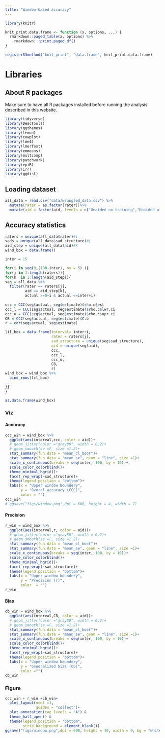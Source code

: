 ```yaml
---
title: "Window-based accuracy"
---
```


```r
library(knitr)

knit_print.data.frame <- function (x, options, ...) {
  rmarkdown::paged_table(x, options) %>% 
    rmarkdown:::print.paged_df()
}

registerS3method("knit_print", "data.frame", knit_print.data.frame)
```

# Libraries

::: {.callout-warning}

# About R packages

Make sure to have all R packages installed before running the analysis described in this website.

:::

```r
library(tidyverse)
library(DescTools)
library(ggthemes)
library(lemon)
library(cowplot)
library(lme4)
library(lmerTest)
library(emmeans)
library(multcomp)
library(patchwork)
library(epiR)
library(irr)
library(ggdist)
```

## Loading dataset 

```r
all_data = read.csv("data/wrangled_data.csv") %>% 
  mutate(rater = as.factor(rater))%>% 
  mutate(aid = factor(aid, levels = c("Unaided no-training","Unaided after-training","SAD-aided")))
```


## Accuracy statistics


```r
raters = unique(all_data$rater)#i
sads = unique(all_data$sad_structure)#j
aid_step = unique(all_data$aid)#k
wind_box = data.frame()

inter = 15

for(i in seq(0,(100-inter), by = 5) ){
for(j in 1:length(raters)){
for(k  in 1:length(aid_step)){
seg = all_data %>%
  filter(rater == raters[j],
         aid == aid_step[k],
         actual >=0+i & actual <=inter+i) 
  
ccc = CCC(seg$actual, seg$estimate)$rho.c$est
ccc_l = CCC(seg$actual, seg$estimate)$rho.c$lwr.ci
ccc_u = CCC(seg$actual, seg$estimate)$rho.c$upr.ci
CB = CCC(seg$actual, seg$estimate)$C.b
r = cor(seg$actual, seg$estimate)

lil_box = data.frame(interval= inter+i,
                     rater = raters[j],
                     sad_structure = unique(seg$sad_structure),
                     aid = unique(seg$aid),
                     ccc,
                     ccc_l,
                     ccc_u,
                     CB,
                     r)
wind_box = wind_box %>% 
  bind_rows(lil_box)

}}
}

as.data.frame(wind_box)
```

### Viz

#### Accuracy

```r
ccc_win = wind_box %>% 
  ggplot(aes(interval,ccc, color = aid))+
  # geom_jitter(color ="gray80", width = 0.2)+
  # geom_smooth(se =F, size =1.2)+
  stat_summary(fun.data = "mean_cl_boot")+
  stat_summary(fun.data = "mean_se", geom = "line", size =1)+
  scale_x_continuous(breaks = seq(inter, 100, by = 10))+
  scale_color_colorblind()+
  theme_minimal_hgrid()+
  facet_rep_wrap(~sad_structure)+
  theme(legend.position = "bottom")+
  labs(x = "Upper window boundery",
       y = "Overal accuracy (CCC)",
       color = "")
ccc_win
# ggsave("figs/window.png",dpi = 600, height = 4, width = 7)
```

#### Precision

```r
r_win = wind_box %>% 
  ggplot(aes(interval,r, color = aid))+
  # geom_jitter(color ="gray80", width = 0.2)+
  # geom_smooth(se =F, size =1.2)+
  stat_summary(fun.data = "mean_cl_boot")+
  stat_summary(fun.data = "mean_se", geom = "line", size =1)+
  scale_x_continuous(breaks = seq(inter, 100, by = 10))+
  scale_color_colorblind()+
  theme_minimal_hgrid()+
  facet_rep_wrap(~sad_structure)+
  theme(legend.position = "bottom")+
  labs(x = "Upper window boundery",
       y = "Precision (r)",
       color  = "")
r_win
```

#### Bias

```r
cb_win = wind_box %>% 
  ggplot(aes(interval,CB, color = aid))+
  # geom_jitter(color ="gray80", width = 0.2)+
  # geom_smooth(se =F, size =1.2)+
  stat_summary(fun.data = "mean_cl_boot")+
  stat_summary(fun.data = "mean_se", geom = "line", size =1)+
  scale_x_continuous(breaks = seq(inter, 100, by = 10))+
  scale_color_colorblind()+
  theme_minimal_hgrid()+
  facet_rep_wrap(~sad_structure)+
  theme(legend.position = "bottom")+
  labs(x = "Upper window boundery",
       y = "Generalized bias (Cb)",
       color ="")
cb_win
```

### Figure

```r
ccc_win + r_win +cb_win+
  plot_layout(ncol =1,
              guides = "collect")+
  plot_annotation(tag_levels = "A") &
  theme_half_open() &
  theme(legend.position = "bottom", 
        strip.background = element_blank())
ggsave("figs/window.png",dpi = 600, height = 10, width = 9, bg = "white")
```